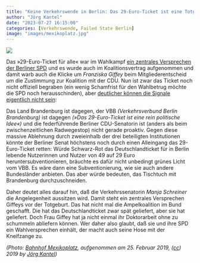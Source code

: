 ```yaml
---
title: "Keine Verkehrswende in Berlin: Das 29-Euro-Ticket ist eine Totgeburt"
author: "Jörg Kantel"
date: "2023-07-27 16:15:00"
categories: [Verkehrswende, Failed State Berlin]
image: "images/mexikoplatz.jpg"
---
```


[![](images/mexikoplatz-b.jpg)](https://www.flickr.com/photos/schockwellenreiter/40244288413/)

Das »29-Euro-Ticket für alle« war im Wahlkampf [ein zentrales Versprechen der Berliner SPD](https://taz.de/29-Euro-Ticket-vor-dem-Aus/!5946339/) und es wurde auch im Koalitionsvertrag aufgenommen und damit warb auch die Klicke um *Franziska Giffey* beim Mitgliederentscheid um die Zustimmung zur Koalition mit der CDU. Nun ist zwar das Ticket noch nicht offiziell begraben (ein wenig Schamfrist für den Wahlbetrug möchte die SPD noch herausschinden), aber [deutlicher können die Signale eigentlich nicht sein](https://taz.de/Das-29-Euro-Ticket-wird-begraben/!5946345/):

Das Land Brandenburg ist dagegen, der VBB *(Verkehrsverbund Berlin Brandenburg)* ist dagegen *(»Das 29-Euro-Ticket ist eine rein politische Idee«)* und die federführende Berliner CDU-Senatorin ist (anders als beim zwischenzeitlichen Radwegestop) nicht gerade proaktiv. Gegen diese massive Ablehnung durch zweieinhalb der drei beteiligten Institutionen könnte der Berliner Senat höchstens noch durch einen Alleingang das 29-Euro-Ticket retten: Würde Schwarz-Rot das Deutschlandticket für in Berlin lebende Nutzerinnen und Nutzer von 49 auf 29&nbsp;Euro heruntersubventionieren, bräuchte es dafür nicht unbedingt grünes Licht vom VBB. Es wäre dann eine Subventionierung, wie sie auch andere Bundesländer anbieten. Das aber würde bedeuten, das Tischtuch mit Brandenburg durchzuschneiden.

Daher deutet alles darauf hin, daß die Verkehrssenatorin *Manja Schreiner* die Angelegenheit aussitzen wird. Damit steht ein zentrales Versprechen Giffeys vor der Totgeburt. Das hat nicht mal die Ampelkoalition im Bund geschafft. Die hat das Deutschlandticket zwar spät geliefert, aber sie hat geliefert. Doch Frau Giffey hat ja nicht einmal ihr Doktorarbeit ohne zu schummeln abliefern können. Wer daher also glaubt, daß sie und ihre SPD ein Wahlversprechen einhält, der macht auch seine Hose mit der Kneifzange zu.

*(Photo: [Bahnhof Mexikoplatz](https://www.flickr.com/photos/schockwellenreiter/40244288413/), aufgenommen am 25. Februar 2019, ([cc](http://creativecommons.org/licenses/by-nc-nd/2.0/)) 2019 by [Jörg Kantel](http://cognitiones.kantel-chaos-team.de/cv.html))*